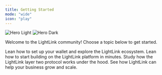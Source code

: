 ```yaml
---
title: Getting Started
mode: "wide"
icon: "play"
---
```


<img
  className="block dark:hidden"
  src="/images/getting-started-banner.svg"
  alt="Hero Light"
/>
<img
  className="hidden dark:block"
  src="/images/getting-started-banner.svg"
  alt="Hero Dark"
/>

Welcome to the LightLink community! Choose a topic below to get started.

<CardGroup cols={2}>
  <Card title="User Documentation" icon="user" href="users">
    Lean how to set up your wallet and explore the LightLink ecosystem.
  </Card>
  <Card title="Developer Documentation" icon="code" href="developer">
    Lean how to start building on the LightLink platform in minutes.
  </Card>
  <Card
    title="Technical Deep Dive Documentation"
    icon="microscope"
    href="technical-deep-dive"
  >
    Study how the LightLink layer two protocol works under the hood.
  </Card>
  <Card title="Enterprise Documentation" icon="building" href="enterprise">
    See how LightLink can help your business grow and scale.
  </Card>
</CardGroup>
